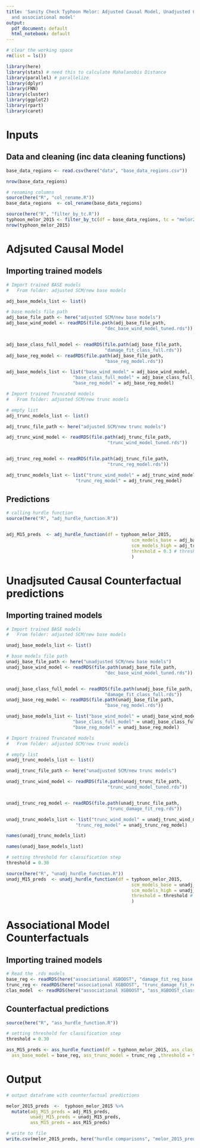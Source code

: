 ```yaml
---
title: 'Sanity Check Typhoon Melor: Adjusted Causal Model, Unadjusted Causal Model,
  and associational model'
output:
  pdf_document: default
  html_notebook: default
---
```

```r
# clear the working space
rm(list = ls())

library(here)
library(stats) # need this to calculate Mahalanobis Distance
library(parallel) # parallelize
library(dplyr)
library(FNN)
library(cluster)
library(ggplot2)
library(rpart)
library(caret)
```


# Inputs

## Data and cleaning (inc data cleaning functions)
```r
base_data_regions <- read.csv(here("data", "base_data_regions.csv"))

nrow(base_data_regions)
```


```r
# renaming columns
source(here("R", "col_rename.R"))
base_data_regions  <- col_rename(base_data_regions)
```

```r
source(here("R", "filter_by_tc.R"))
typhoon_melor_2015 <- filter_by_tc(df = base_data_regions, tc = "melor2015")
nrow(typhoon_melor_2015)
```

# Adjsuted Causal Model
## Importing trained models
```r
# Import trained BASE models
#   From folder: adjusted SCM/new base models

adj_base_models_list <- list()

# base models file path
adj_base_file_path <- here("adjusted SCM/new base models")
adj_base_wind_model <- readRDS(file.path(adj_base_file_path, 
                                     "dec_base_wind_model_tuned.rds"))


adj_base_class_full_model <- readRDS(file.path(adj_base_file_path, 
                                     "damage_fit_class_full.rds"))
adj_base_reg_model <- readRDS(file.path(adj_base_file_path, 
                                     "base_reg_model.rds"))

adj_base_models_list <- list("base_wind_model" = adj_base_wind_model, 
                         "base_class_full_model" = adj_base_class_full_model, 
                         "base_reg_model" = adj_base_reg_model)
```

```r
# Import trained Truncated models
#   From folder: adjusted SCM/new trunc models

# empty list
adj_trunc_models_list <- list()

adj_trunc_file_path <- here("adjusted SCM/new trunc models")

adj_trunc_wind_model <- readRDS(file.path(adj_trunc_file_path,
                                      "trunc_wind_model_tuned.rds"))


adj_trunc_reg_model <- readRDS(file.path(adj_trunc_file_path,
                                      "trunc_reg_model.rds"))

adj_trunc_models_list <- list("trunc_wind_model" = adj_trunc_wind_model,
                          "trunc_reg_model" = adj_trunc_reg_model)
```

## Predictions
```r
# calling hurdle function
source(here("R", "adj_hurdle_function.R"))


adj_M15_preds  <- adj_hurdle_function(df = typhoon_melor_2015,
                                               scm_models_base = adj_base_models_list,
                                               scm_models_high = adj_trunc_models_list,
                                               threshold = 0.3 # threshold in train/test models is 0.35
                                               )
```


# Unadjsuted Causal Counterfactual predictions
## Importing trained models

```r

# Import trained BASE models
#   From folder: adjusted SCM/new base models

unadj_base_models_list <- list()

# base models file path
unadj_base_file_path <- here("unadjusted SCM/new base models")
unadj_base_wind_model <- readRDS(file.path(unadj_base_file_path, 
                                     "dec_base_wind_model_tuned.rds"))


unadj_base_class_full_model <- readRDS(file.path(unadj_base_file_path, 
                                     "damage_fit_class_full.rds"))
unadj_base_reg_model <- readRDS(file.path(unadj_base_file_path, 
                                     "base_reg_model.rds"))

unadj_base_models_list <- list("base_wind_model" = unadj_base_wind_model, 
                         "base_class_full_model" = unadj_base_class_full_model, 
                         "base_reg_model" = unadj_base_reg_model)

```

```r

# Import trained Truncated models
#   From folder: adjusted SCM/new trunc models

# empty list
unadj_trunc_models_list <- list()

unadj_trunc_file_path <- here("unadjusted SCM/new trunc models")

unadj_trunc_wind_model <- readRDS(file.path(unadj_trunc_file_path,
                                      "trunc_wind_model_tuned.rds"))


unadj_trunc_reg_model <- readRDS(file.path(unadj_trunc_file_path,
                                      "trunc_damage_fit_reg.rds"))

unadj_trunc_models_list <- list("trunc_wind_model" = unadj_trunc_wind_model,
                          "trunc_reg_model" = unadj_trunc_reg_model)
```


```r
names(unadj_trunc_models_list)
```

```r
names(unadj_base_models_list)
```


```r
# setting threshold for classification step
threshold = 0.30

source(here("R", "unadj_hurdle_function.R"))
unadj_M15_preds  <- unadj_hurdle_function(df = typhoon_melor_2015,
                                               scm_models_base = unadj_base_models_list,
                                               scm_models_high = unadj_trunc_models_list,
                                               threshold = threshold # threshold in train/test models is 0.35
                                               )


```

# Associational Model Counterfactuals

## Importing trained models
```r
# Read the .rds models
base_reg <- readRDS(here("associational XGBOOST", "damage_fit_reg_base.rds"))
trunc_reg <- readRDS(here("associational XGBOOST", "trunc_damage_fit_reg.rds"))
clas_model  <- readRDS(here("associational XGBOOST", "ass_XGBOOST_class.rds"))
```

## Counterfactual predictions
```r
source(here("R", "ass_hurdle_function.R"))

# setting threshold for classification step
threshold = 0.30

ass_M15_preds <- ass_hurdle_function(df = typhoon_melor_2015, ass_clas_model = clas_model,
  ass_base_model = base_reg, ass_trunc_model = trunc_reg ,threshold = threshold)
```


# Output
```r
# output dataframe with counterfactual predictions

melor_2015_preds  <-  typhoon_melor_2015 %>%
  mutate(adj_M15_preds = adj_M15_preds,
         unadj_M15_preds = unadj_M15_preds,
         ass_M15_preds = ass_M15_preds) 

# write to file
write.csv(melor_2015_preds, here("hurdle comparisons", "melor_2015_preds.csv"))
```



